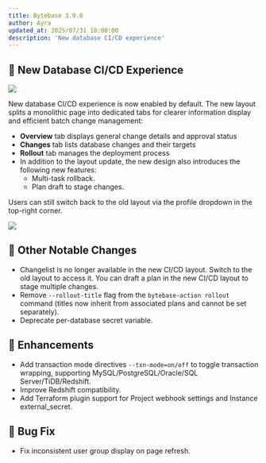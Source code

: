 ```yaml
---
title: Bytebase 3.9.0
author: Ayra
updated_at: 2025/07/31 18:00:00
description: 'New database CI/CD experience'
---
```



## 🌟 New Database CI/CD Experience

![](../content/changelog/3.9.0/new-ci-cd.webp)

New database CI/CD experience is now enabled by default. The new layout splits a monolithic page into dedicated tabs for clearer information display and efficient batch change management:

- **Overview** tab displays general change details and approval status
- **Changes** tab lists database changes and their targets
- **Rollout** tab manages the deployment process
- In addition to the layout update, the new design also introduces the following new features:
  - Multi-task rollback.
  - Plan draft to stage changes.

Users can still switch back to the old layout via the profile dropdown in the top-right corner.

![](../content/changelog/3.9.0/switch-ci-cd.webp)

## 🔔 Other Notable Changes

- Changelist is no longer available in the new CI/CD layout. Switch to the old layout to access it. You can draft a plan in the new CI/CD layout to stage multiple changes.
- Remove `--rollout-title` flag from the `bytebase-action rollout` command (titles now inherit from associated plans and cannot be set separately).
- Deprecate per-database secret variable.

## 🎄 Enhancements

- Add transaction mode directives `--txn-mode=on/off` to toggle transaction wrapping, supporting MySQL/PostgreSQL/Oracle/SQL Server/TiDB/Redshift.
- Improve Redshift compatibility.
- Add Terraform plugin support for Project webhook settings and Instance external_secret.

## 🐞 Bug Fix

- Fix inconsistent user group display on page refresh.

<InstallUpgrade />
